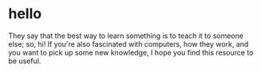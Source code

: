 # hello

They say that the best way to learn something is to teach it to someone else; so, hi! If you're also fascinated with computers, how they work, and you want to pick up some new knowledge, I hope you find this resource to be useful.
